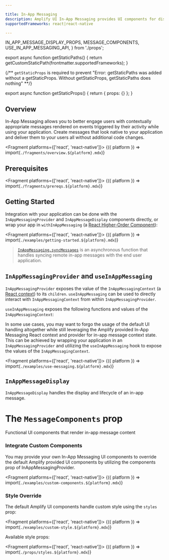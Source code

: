 ```yaml
---

title: In-App Messaging
description: Amplify UI In-App Messaging provides UI components for displaying in-app messages.
supportedFrameworks: react|react-native

---
```



  IN_APP_MESSAGE_DISPLAY_PROPS,
  MESSAGE_COMPONENTS,
  USE_IN_APP_MESSAGING_API,
} from './props';

export async function getStaticPaths() {
  return getCustomStaticPath(frontmatter.supportedFrameworks);
}

{/** `getStaticProps` is required to prevent "Error: getStaticPaths was added without a getStaticProps. Without getStaticProps, getStaticPaths does nothing" **/}

export async function getStaticProps() {
  return { props: {} };
}

## Overview

In-App Messaging allows you to better engage users with contextually appropriate messages rendered on events triggered by their activity while using your application. Create messages that look native to your application and deliver them to your users all without additional code changes.

<Fragment platforms={['react', 'react-native']}>
  {({ platform }) => import(`./fragments/overview.${platform}.mdx`)}
</Fragment>

## Prerequisites

<Fragment platforms={['react', 'react-native']}>
  {({ platform }) => import(`./fragments/prereqs.${platform}.mdx`)}
</Fragment>

## Getting Started

Integration with your application can be done with the `InAppMessagingProvider` and `InAppMessageDisplay` components directly,
or wrap your app in `withInAppMessaging` (a [React Higher-Order Component](https://reactjs.org/docs/higher-order-components.html)):

<Fragment platforms={['react', 'react-native']}>
  {({ platform }) => import(`./examples/getting-started.${platform}.mdx`)}
</Fragment>

> [`InAppMessaging.syncMessages`](https://docs.amplify.aws/lib/in-app-messaging/sync-messages/q/platform/react-native) is an asynchronous function that handles syncing remote in-app messages with the end user application.

## `InAppMessagingProvider` and `useInAppMessaging`

`InAppMessagingProvider` exposes the value of the `InAppMessagingContext` (a [React context](https://reactjs.org/docs/context.html))
to its `children`. `useInAppMessaging` can be used to directly interact with `InAppMessagingContext` from within `InAppMessagingProvider`.

`useInAppMessaging` exposes the following functions and values of the `InAppMessagingContext`:

<ReactPropsTable props={USE_IN_APP_MESSAGING_API} />

In some use cases, you may want to forgo the usage of the default UI handling altogether while still leveraging the Amplify provided In-App Messaging React context and provider for in-app message context state. This can be achieved by wrapping your application in an `InAppMessagingProvider` and utilizing the `useInAppMessaging` hook to expose the values of the `InAppMessagingContext`.

<Fragment platforms={['react', 'react-native']}>
  {({ platform }) => import(`./examples/use-messaging.${platform}.mdx`)}
</Fragment>

## `InAppMessageDisplay`

`InAppMessageDisplay` handles the display and lifecycle of an in-app message.

<ReactPropsTable props={IN_APP_MESSAGE_DISPLAY_PROPS} />

# The `MessageComponents` prop

Functional UI components that render in-app message content

<ReactPropsTable props={MESSAGE_COMPONENTS} />

### Integrate Custom Components

You may provide your own In-App Messaging UI components to override the default Amplify provided UI components by utilizing the components prop of InAppMessagingProvider.

<Fragment platforms={['react', 'react-native']}>
  {({ platform }) => import(`./examples/custom-components.${platform}.mdx`)}
</Fragment>

### Style Override

The default Amplify UI components handle custom style using the `styles` prop:

<Fragment platforms={['react', 'react-native']}>
  {({ platform }) => import(`./examples/custom-style.${platform}.mdx`)}
</Fragment>

Available style props:

<Fragment platforms={['react', 'react-native']}>
  {({ platform }) => import(`./props/styles.${platform}.mdx`)}
</Fragment>
